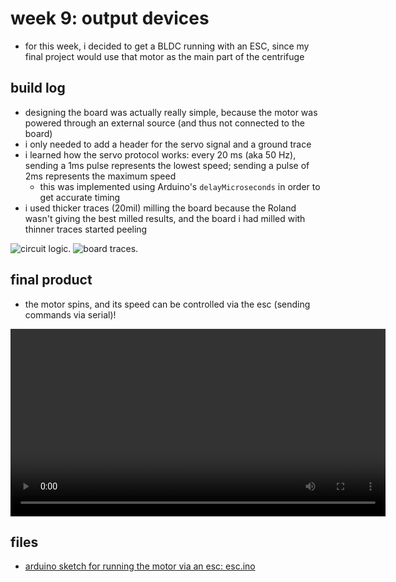 # week 9: output devices

- for this week, i decided to get a BLDC running with an ESC, since my final project would use that motor as the main part of the centrifuge

## build log

- designing the board was actually really simple, because the motor was powered through an external source (and thus not connected to the board)
- i only needed to add a header for the servo signal and a ground trace
- i learned how the servo protocol works: every 20 ms (aka 50 Hz), sending a 1ms pulse represents the lowest speed; sending a pulse of 2ms represents the maximum speed
    - this was implemented using Arduino's `delayMicroseconds` in order to get accurate timing
- i used thicker traces (20mil) milling the board because the Roland wasn't giving the best milled results, and the board i had milled with thinner traces started peeling

![circuit logic.](./circuit-logic-small.jpg)
![board traces.](./board-traces-small.jpg)

## final product

- the motor spins, and its speed can be controlled via the esc (sending commands via serial)!

<p align="center">
  <video width="600" controls>
    <source src="../../videos/wk9/motor.mp4" type="video/mp4" />
    Your browser does not support the video tag.
  </video>
</p>

## files
- [arduino sketch for running the motor via an esc: esc.ino](/wk9/esc.ino)
